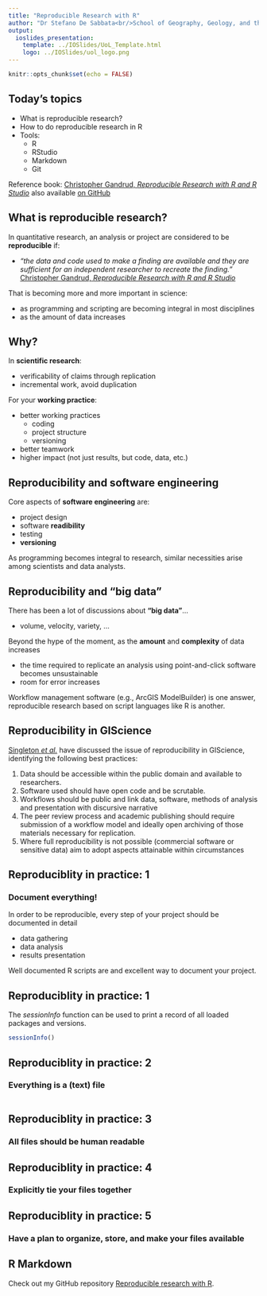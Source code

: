 ```yaml
---
title: "Reproducible Research with R"
author: "Dr Stefano De Sabbata<br/>School of Geography, Geology, and the Env.<br/><a href=\"mailto:s.desabbata@le.ac.uk\">s.desabbata&commat;le.ac.uk</a><br/><a href=\"https://twitter.com/maps4thought\">&commat;maps4thought</a><br/><a href=\"https://github.com/sdesabbata\">github.com/sdesabbata</a>"
output:
  ioslides_presentation:
    template: ../IOSlides/UoL_Template.html
    logo: ../IOSlides/uol_logo.png
---
```


```r
knitr::opts_chunk$set(echo = FALSE)
```



## Today's topics

- What is reproducible research?
- How to do reproducible research in R
- Tools: 
    - R
    - RStudio
    - Markdown
    - Git

Reference book: [Christopher Gandrud, *Reproducible Research with R and R Studio*](https://www.crcpress.com/Reproducible-Research-with-R-and-R-Studio/Gandrud/p/book/9781498715379) also available [on GitHub](https://github.com/christophergandrud/Rep-Res-Book)


## What is reproducible research?

In quantitative research, an analysis or project are considered to be **reproducible** if:

- *"the data and code used to make a finding are available and they are sufficient for an independent researcher to recreate the finding."* [Christopher Gandrud, *Reproducible Research with R and R Studio*](https://www.crcpress.com/Reproducible-Research-with-R-and-R-Studio/Gandrud/p/book/9781498715379)

That is becoming more and more important in science:

- as programming and scripting are becoming integral in most disciplines
- as the amount of data increases



## Why?

In **scientific research**:

- verificability of claims through replication
- incremental work, avoid duplication

For your **working practice**:

- better working practices
    - coding
    - project structure
    - versioning
- better teamwork
- higher impact (not just results, but code, data, etc.)



## Reproducibility and software engineering

Core aspects of **software engineering** are:

- project design
- software **readibility**
- testing
- **versioning**

As programming becomes integral to research, similar necessities arise among scientists and data analysts.



## Reproducibility and "big data"

There has been a lot of discussions about **"big data"**...

- volume, velocity, variety, ...

Beyond the hype of the moment, as the **amount** and **complexity** of data increases

- the time required to replicate an analysis using point-and-click software becomes unsustainable
- room for error increases

Workflow management software (e.g., ArcGIS ModelBuilder) is one answer, reproducible research based on script languages like R is another.



## Reproducibility in GIScience

[Singleton *et al.*](https://www.tandfonline.com/doi/abs/10.1080/13658816.2015.1137579) have discussed the issue of reproducibility in GIScience, identifying the following best practices:

1. Data should be accessible within the public domain and available to researchers.
2. Software used should have open code and be scrutable.
3. Workflows should be public and link data, software, methods of analysis and presentation with discursive narrative
4. The peer review process and academic publishing should require submission of a workflow model and ideally open archiving of those materials necessary for
replication.
5. Where full reproducibility is not possible (commercial software or sensitive data) aim to adopt aspects attainable within circumstances



## Reproduciblity in practice: 1

### Document everything!

In order to be reproducible, every step of your project should be documented in detail

- data gathering
- data analysis
- results presentation

Well documented R scripts are and excellent way to document your project. 



## Reproduciblity in practice: 1

The *sessionInfo* function can be used to print a record of all loaded packages and versions.

```r
sessionInfo()
```



## Reproduciblity in practice: 2

### Everything is a (text) file

```r

```


## Reproduciblity in practice: 3

### All files should be human readable



## Reproduciblity in practice: 4

### Explicitly tie your files together



## Reproduciblity in practice: 5

### Have a plan to organize, store, and make your files available



## R Markdown

Check out my GitHub repository [Reproducible research with R](https://sdesabbata.github.io/ReproducibleResearch/).

